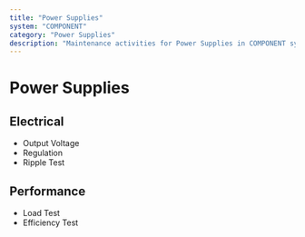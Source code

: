 ```yaml
---
title: "Power Supplies"
system: "COMPONENT"
category: "Power Supplies"
description: "Maintenance activities for Power Supplies in COMPONENT system"
---
```


# Power Supplies


## Electrical

- Output Voltage
- Regulation
- Ripple Test


## Performance

- Load Test
- Efficiency Test


